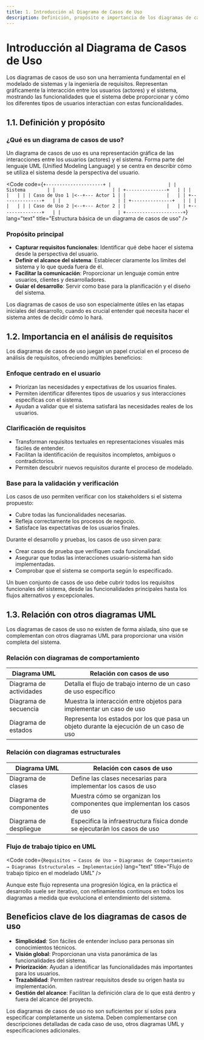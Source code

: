 ```yaml
---
title: 1. Introducción al Diagrama de Casos de Uso
description: Definición, propósito e importancia de los diagramas de casos de uso en UML
---
```



# Introducción al Diagrama de Casos de Uso

Los diagramas de casos de uso son una herramienta fundamental en el modelado de sistemas y la ingeniería de requisitos. Representan gráficamente la interacción entre los usuarios (actores) y el sistema, mostrando las funcionalidades que el sistema debe proporcionar y cómo los diferentes tipos de usuarios interactúan con estas funcionalidades.

## 1.1. Definición y propósito

### ¿Qué es un diagrama de casos de uso?

Un diagrama de casos de uso es una representación gráfica de las interacciones entre los usuarios (actores) y el sistema. Forma parte del lenguaje UML (Unified Modeling Language) y se centra en describir cómo se utiliza el sistema desde la perspectiva del usuario.

<Code code={`+---------------------+
|                     |
|      Sistema        |
|                     |
| +---------------+   |
| |               |   |
| | Caso de Uso 1 |<--+--- Actor 1
| |               |   |
| +---------------+   |
|                     |
| +---------------+   |
| |               |   |
| | Caso de Uso 2 |<--+--- Actor 2
| |               |   |
| +---------------+   |
|                     |
+---------------------+`} lang="text" title="Estructura básica de un diagrama de casos de uso" />

### Propósito principal

<div>
  <ul>
    <li><strong>Capturar requisitos funcionales</strong>: Identificar qué debe hacer el sistema desde la perspectiva del usuario.</li>
    <li><strong>Definir el alcance del sistema</strong>: Establecer claramente los límites del sistema y lo que queda fuera de él.</li>
    <li><strong>Facilitar la comunicación</strong>: Proporcionar un lenguaje común entre usuarios, clientes y desarrolladores.</li>
    <li><strong>Guiar el desarrollo</strong>: Servir como base para la planificación y el diseño del sistema.</li>
  </ul>
</div>

<Aside type="tip">
  Los diagramas de casos de uso son especialmente útiles en las etapas iniciales del desarrollo, cuando es crucial entender qué necesita hacer el sistema antes de decidir cómo lo hará.
</Aside>

## 1.2. Importancia en el análisis de requisitos

Los diagramas de casos de uso juegan un papel crucial en el proceso de análisis de requisitos, ofreciendo múltiples beneficios:

### Enfoque centrado en el usuario

<div>
  <ul>
    <li>Priorizan las necesidades y expectativas de los usuarios finales.</li>
    <li>Permiten identificar diferentes tipos de usuarios y sus interacciones específicas con el sistema.</li>
    <li>Ayudan a validar que el sistema satisfará las necesidades reales de los usuarios.</li>
  </ul>
</div>

### Clarificación de requisitos

<div>
  <ul>
    <li>Transforman requisitos textuales en representaciones visuales más fáciles de entender.</li>
    <li>Facilitan la identificación de requisitos incompletos, ambiguos o contradictorios.</li>
    <li>Permiten descubrir nuevos requisitos durante el proceso de modelado.</li>
  </ul>
</div>

### Base para la validación y verificación

<Tabs>
  <TabItem label="Validación">
    <div>
      <p>Los casos de uso permiten verificar con los stakeholders si el sistema propuesto:</p>
      <ul>
        <li>Cubre todas las funcionalidades necesarias.</li>
        <li>Refleja correctamente los procesos de negocio.</li>
        <li>Satisface las expectativas de los usuarios finales.</li>
      </ul>
    </div>
  </TabItem>
  
  <TabItem label="Verificación">
    <div>
      <p>Durante el desarrollo y pruebas, los casos de uso sirven para:</p>
      <ul>
        <li>Crear casos de prueba que verifiquen cada funcionalidad.</li>
        <li>Asegurar que todas las interacciones usuario-sistema han sido implementadas.</li>
        <li>Comprobar que el sistema se comporta según lo especificado.</li>
      </ul>
    </div>
  </TabItem>
</Tabs>

<Aside type="note">
  Un buen conjunto de casos de uso debe cubrir todos los requisitos funcionales del sistema, desde las funcionalidades principales hasta los flujos alternativos y excepcionales.
</Aside>

## 1.3. Relación con otros diagramas UML

Los diagramas de casos de uso no existen de forma aislada, sino que se complementan con otros diagramas UML para proporcionar una visión completa del sistema.

### Relación con diagramas de comportamiento

<div>
  <table>
    <thead>
      <tr>
        <th>Diagrama UML</th>
        <th>Relación con casos de uso</th>
      </tr>
    </thead>
    <tbody>
      <tr>
        <td>Diagrama de actividades</td>
        <td>Detalla el flujo de trabajo interno de un caso de uso específico</td>
      </tr>
      <tr>
        <td>Diagrama de secuencia</td>
        <td>Muestra la interacción entre objetos para implementar un caso de uso</td>
      </tr>
      <tr>
        <td>Diagrama de estados</td>
        <td>Representa los estados por los que pasa un objeto durante la ejecución de un caso de uso</td>
      </tr>
    </tbody>
  </table>
</div>

### Relación con diagramas estructurales

<div>
  <table>
    <thead>
      <tr>
        <th>Diagrama UML</th>
        <th>Relación con casos de uso</th>
      </tr>
    </thead>
    <tbody>
      <tr>
        <td>Diagrama de clases</td>
        <td>Define las clases necesarias para implementar los casos de uso</td>
      </tr>
      <tr>
        <td>Diagrama de componentes</td>
        <td>Muestra cómo se organizan los componentes que implementan los casos de uso</td>
      </tr>
      <tr>
        <td>Diagrama de despliegue</td>
        <td>Especifica la infraestructura física donde se ejecutarán los casos de uso</td>
      </tr>
    </tbody>
  </table>
</div>

### Flujo de trabajo típico en UML

<Code code={`Requisitos → Casos de Uso → Diagramas de Comportamiento → Diagramas Estructurales → Implementación`} lang="text" title="Flujo de trabajo típico en el modelado UML" />

<Aside type="tip">
  Aunque este flujo representa una progresión lógica, en la práctica el desarrollo suele ser iterativo, con refinamientos continuos en todos los diagramas a medida que evoluciona el entendimiento del sistema.
</Aside>

## Beneficios clave de los diagramas de casos de uso

<div>
  <ul>
    <li><strong>Simplicidad</strong>: Son fáciles de entender incluso para personas sin conocimientos técnicos.</li>
    <li><strong>Visión global</strong>: Proporcionan una vista panorámica de las funcionalidades del sistema.</li>
    <li><strong>Priorización</strong>: Ayudan a identificar las funcionalidades más importantes para los usuarios.</li>
    <li><strong>Trazabilidad</strong>: Permiten rastrear requisitos desde su origen hasta su implementación.</li>
    <li><strong>Gestión del alcance</strong>: Facilitan la definición clara de lo que está dentro y fuera del alcance del proyecto.</li>
  </ul>
</div>

<Aside type="caution">
  Los diagramas de casos de uso no son suficientes por sí solos para especificar completamente un sistema. Deben complementarse con descripciones detalladas de cada caso de uso, otros diagramas UML y especificaciones adicionales.
</Aside>
